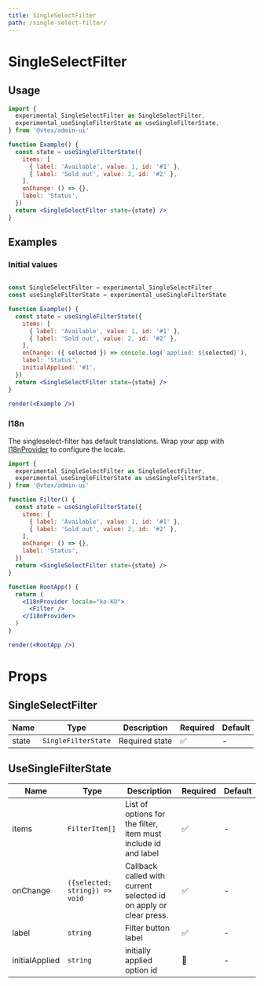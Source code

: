 ```yaml
---
title: SingleSelectFilter
path: /single-select-filter/
---
```


# SingleSelectFilter

## Usage

```jsx
import {
  experimental_SingleSelectFilter as SingleSelectFilter,
  experimental_useSingleFilterState as useSingleFilterState,
} from '@vtex/admin-ui'

function Example() {
  const state = useSingleFilterState({
    items: [
      { label: 'Available', value: 1, id: '#1' },
      { label: 'Sold out', value: 2, id: '#2' },
    ],
    onChange: () => {},
    label: 'Status',
  })
  return <SingleSelectFilter state={state} />
}
```

## Examples

### Initial values

```jsx noInline live

const SingleSelectFilter = experimental_SingleSelectFilter
const useSingleFilterState = experimental_useSingleFilterState

function Example() {
  const state = useSingleFilterState({
    items: [
      { label: 'Available', value: 1, id: '#1' },
      { label: 'Sold out', value: 2, id: '#2' },
    ],
    onChange: ({ selected }) => console.log(`applied: ${selected}`),
    label: 'Status',
    initialApplied: '#1',
  })
  return <SingleSelectFilter state={state} />
}

render(<Example />)
```

### I18n

The singleselect-filter has default translations. Wrap your app with [I18nProvider](/experimental/localization#i18nprovider/) to configure the locale.

```jsx
import {
  experimental_SingleSelectFilter as SingleSelectFilter,
  experimental_useSingleFilterState as useSingleFilterState,
} from '@vtex/admin-ui'

function Filter() {
  const state = useSingleFilterState({
    items: [
      { label: 'Available', value: 1, id: '#1' },
      { label: 'Sold out', value: 2, id: '#2' },
    ],
    onChange: () => {},
    label: 'Status',
  })
  return <SingleSelectFilter state={state} />
}

function RootApp() {
  return (
    <I18nProvider locale="ko-KO">
      <Filter />
    </I18nProvider>
  )
}

render(<RootApp />)
```


# Props

## SingleSelectFilter

| Name  | Type                | Description    | Required | Default |
| ----- | ------------------- | -------------- | -------- | ------- |
| state | `SingleFilterState` | Required state | ✅       | -       |

## UseSingleFilterState

| Name           | Type                           | Description                                                       | Required | Default |
| -------------- | ------------------------------ | ----------------------------------------------------------------- | -------- | ------- |
| items          | `FilterItem[]`                 | List of options for the filter, item must include id and label    | ✅       | -       |
| onChange       | `({selected: string}) => void` | Callback called with current selected id on apply or clear press. | ✅       | -       |
| label          | `string`                       | Filter button label                                               | ✅       | -       |
| initialApplied | `string`                       | initially applied option id                                       | 🚫       | -       |
